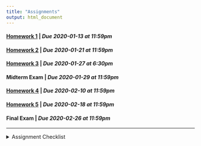 ```yaml
---
title: "Assignments"
output: html_document
---
```


#### [Homework 1](https://rstudio.cloud/spaces/44710/project/816498){target="_blank"} | *Due 2020-01-13 at 11:59pm* 
#### [Homework 2](https://rstudio.cloud/spaces/44710/project/816499){target="_blank"} | *Due 2020-01-21 at 11:59pm* 
#### [Homework 3](https://rstudio.cloud/spaces/44710/project/816500){target="_blank"} | *Due 2020-01-27 at 6:30pm* 
#### Midterm Exam | *Due 2020-01-29 at 11:59pm*
#### [Homework 4](https://rstudio.cloud/spaces/44710/project/816501){target="_blank"} | *Due 2020-02-10 at 11:59pm* 
#### [Homework 5](https://rstudio.cloud/spaces/44710/project/816502){target="_blank"} | *Due 2020-02-18 at 11:59pm* 
#### Final Exam | *Due 2020-02-26 at 11:59pm*

---
<details>
<summary>Assignment Checklist
</summary>

1. Login to [RStudio Cloud](https://rstudio.cloud/)
2. Navigate to the course workspace
3. Click on the homework assignment
4. Click Start or Continue, whichever appears at the top of the assignment
5. Look at `README.md` for homework instructions
6. Make the needed changes to your project (do not make changes after the due date)
</details>